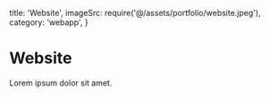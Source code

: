  title: 'Website',
  imageSrc: require('@/assets/portfolio/website.jpeg'),
  category: 'webapp',
}

# Website

Lorem ipsum dolor sit amet.
